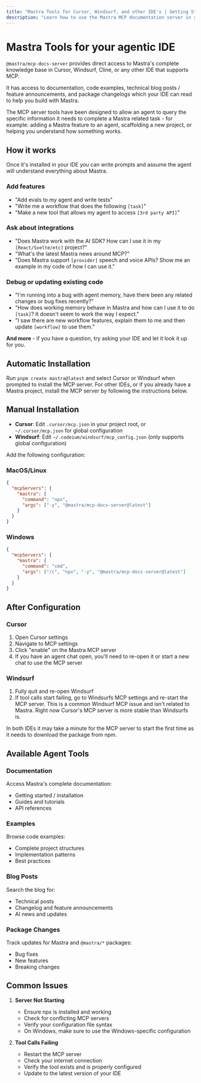 ```yaml
---
title: "Mastra Tools for Cursor, Windsurf, and other IDE's | Getting Started | Mastra Docs"
description: "Learn how to use the Mastra MCP documentation server in your IDE to turn it into an agentic Mastra expert."
---
```


# Mastra Tools for your agentic IDE

`@mastra/mcp-docs-server` provides direct access to Mastra's complete knowledge base in Cursor, Windsurf, Cline, or any other IDE that supports MCP.

It has access to documentation, code examples, technical blog posts / feature announcements, and package changelogs which your IDE can read to help you build with Mastra.

The MCP server tools have been designed to allow an agent to query the specific information it needs to complete a Mastra related task - for example: adding a Mastra feature to an agent, scaffolding a new project, or helping you understand how something works.

## How it works

Once it's installed in your IDE you can write prompts and assume the agent will understand everything about Mastra.

### Add features

- "Add evals to my agent and write tests"
- "Write me a workflow that does the following `[task]`"
- "Make a new tool that allows my agent to access `[3rd party API]`"

### Ask about integrations

- "Does Mastra work with the AI SDK?
  How can I use it in my `[React/Svelte/etc]` project?"
- "What's the latest Mastra news around MCP?"
- "Does Mastra support `[provider]` speech and voice APIs? Show me an example in my code of how I can use it."

### Debug or updating existing code

- "I'm running into a bug with agent memory, have there been any related changes or bug fixes recently?"
- "How does working memory behave in Mastra and how can I use it to do `[task]`? It doesn't seem to work the way I expect."
- "I saw there are new workflow features, explain them to me and then update `[workflow]` to use them."

**And more** - if you have a question, try asking your IDE and let it look it up for you.

## Automatic Installation

Run `pnpm create mastra@latest` and select Cursor or Windsurf when prompted to install the MCP server. For other IDEs, or if you already have a Mastra project, install the MCP server by following the instructions below.

## Manual Installation

- **Cursor**: Edit `.cursor/mcp.json` in your project root, or `~/.cursor/mcp.json` for global configuration
- **Windsurf**: Edit `~/.codeium/windsurf/mcp_config.json` (only supports global configuration)

Add the following configuration:

### MacOS/Linux

```json
{
  "mcpServers": {
    "mastra": {
      "command": "npx",
      "args": ["-y", "@mastra/mcp-docs-server@latest"]
    }
  }
}
```

### Windows

```json
{
  "mcpServers": {
    "mastra": {
      "command": "cmd",
      "args": ["/c", "npx", "-y", "@mastra/mcp-docs-server@latest"]
    }
  }
}
```

## After Configuration

### Cursor

1. Open Cursor settings
2. Navigate to MCP settings
3. Click "enable" on the Mastra MCP server
4. If you have an agent chat open, you'll need to re-open it or start a new chat to use the MCP server

### Windsurf

1. Fully quit and re-open Windsurf
2. If tool calls start failing, go to Windsurfs MCP settings and re-start the MCP server. This is a common Windsurf MCP issue and isn't related to Mastra. Right now Cursor's MCP server is more stable than Windsurfs is.

In both IDEs it may take a minute for the MCP server to start the first time as it needs to download the package from npm.

## Available Agent Tools

### Documentation

Access Mastra's complete documentation:

- Getting started / installation
- Guides and tutorials
- API references

### Examples

Browse code examples:

- Complete project structures
- Implementation patterns
- Best practices

### Blog Posts

Search the blog for:

- Technical posts
- Changelog and feature announcements
- AI news and updates

### Package Changes

Track updates for Mastra and `@mastra/*` packages:

- Bug fixes
- New features
- Breaking changes

## Common Issues

1. **Server Not Starting**

   - Ensure npx is installed and working
   - Check for conflicting MCP servers
   - Verify your configuration file syntax
   - On Windows, make sure to use the Windows-specific configuration

2. **Tool Calls Failing**
   - Restart the MCP server
   - Check your internet connection
   - Verify the tool exists and is properly configured
   - Update to the latest version of your IDE

